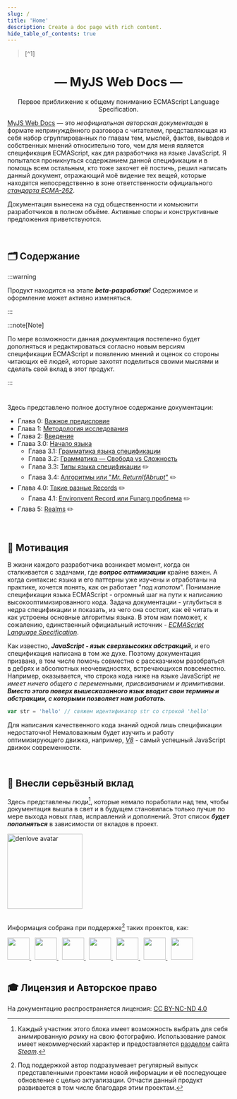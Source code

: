 ```yaml
---
slug: /
title: 'Home'
description: Create a doc page with rich content.
hide_table_of_contents: true
---
```



<BlockQuote id={0}>[^1]</BlockQuote>

<hgroup>
    <h1 align='center'>— MyJS Web Docs —</h1>
    <p align='center'>Первое приближение к общему пониманию ECMAScript Language Specification.</p>
</hgroup>

[MyJS Web Docs](https://github.com/denlove/myJS) — это _неофициальная авторская документацая_ в
формате непринуждённого разговора с читателем, представляющая из себя набор сгруппированных по
главам тем, мыслей, фактов, выводов и собственных мнений относительно того, чем для меня является
спецификация ECMAScript, как для разработчика на языке JavaScript. Я попытался проникнуться
содержанием данной спецификации и в помощь всем остальным, кто тоже захочет её постичь, решил
написать данный документ, отражающий моё видение тех вещей, которые находятся непосредственно в зоне
ответственности официального
[_стандарта ECMA-262_](https://ecma-international.org/publications-and-standards/standards/ecma-262/).

Документация вынесена на суд общественности и комьюнити разработчиков в полном объёме. Активные
споры и конструктивные предложения приветствуются.

<br />

## 🗂️ Содержание

:::warning

Продукт находится на этапе _**beta-разработки!**_ Содержимое и оформление может активно изменяться.

:::

:::note[Note]

По мере возможности данная документация постепенно будет дополняться и редактироваться согласно
новым версиям спецификации ECMAScript и появлению мнений и оценок со стороны читающих её людей,
которые захотят поделиться своими мыслями и сделать свой вклад в этот продукт.

:::

#

Здесь представлено полное доступное содержание документации:

-   Глава 0: [Важное предисловие](/myJS/docs/preface)
-   Глава 1: [Методология исследования](/myJS/docs/methodology)
-   Глава 2: [Введение](/myJS/docs/introduction)
-   Глава 3.0: [Начало языка](/myJS/docs/language-beginning)
    -   Глава 3.1: [Грамматика языка спецификации](/myJS/docs/language-beginning/language-grammar)
    -   Глава 3.2:
        [Грамматика — Свобода vs Сложность](/myJS/docs/language-beginning/grammar-freedom-vs-complexity)
    -   Глава 3.3: [Типы языка спецификации](/myJS/docs/language-beginning/language-spec-types) ✏️
    -   Глава 3.4: [Алгоритмы или "_Mr. ReturnIfAbrupt_"](/myJS/docs/language-beginning/algorithms)
        ✏️
-   Глава 4.0: [Такие разные Records](/myJS/docs/records) ✏️
    -   Глава 4.1: [Environvent Record или Funarg проблема](/myJS/docs/records/environment-record)
        ✏️
-   Глава 5: [Realms](/myJS/docs/realms) ✏️

<br />

## 🍰 Мотивация

В жизни каждого разработчика возникает момент, когда он сталкивается с задачами, где **_вопрос
оптимизации_** крайне важен. А когда синтаксис языка и его паттерны уже изучены и отработаны на
практике, хочется понять, как он работает "_под капотом_". Понимание спецификации языка ECMAScript -
огромный шаг на пути к написанию высокооптимизированного кода. Задача документации - углубиться в
недра спецификации и показать, из чего она состоит, как её читать и как устроены основные алгоритмы
языка. В этом нам поможет, к сожалению, единственный официальный источник -
[_ECMAScript Language Specification_](https://tc39.es/ecma262/multipage/).

Как известно, **_JavaScript - язык сверхвысоких абстракций_**, и его спецификация написана в том же
духе. Поэтому документация призвана, в том числе помочь совместно с рассказчиком разобраться в
дебрях и абсолютных неочевидностях, встречающихся повсеместно. Например, оказывается, что строка
кода ниже на языке JavaScript _не имеет ничего общего с переменными, присваиванием и примитивами_.
**_Вместо этого поверх вышесказанного язык вводит свои термины и абстракции, с которыми позволяет
нам работать._**

```javascript
var str = 'hello' // свяжем идентификатор str со строкой 'hello'
```

Для написания качественного кода знаний одной лишь спецификации недостаточно! Немаловажным будет
изучить и работу оптимизирующего движка, например, [_V8_](https://v8.dev/blog) - самый успешный
JavaScript движок современности.

<br />

## 🚀 Внесли серьёзный вклад

Здесь представлены люди[^2], которые немало поработали над тем, чтобы документация вышла в свет и в
будущем становилась только лучше по мере выхода новых глав, исправлений и дополнений. Этот список
**_будет пополняться_** в зависимости от вкладов в проект.

<div>
    <a href='https://github.com/denlove'>
        <img width='170' height='170' src='/myJS/img/profile.png' alt='denlove avatar' />
    </a>
</div>
<br />

Информация собрана при поддержке[^3] таких проектов, как:

<div align='left' style={{ display: 'flex', flexWrap: 'wrap', gap: '0.3rem' }}>
    <a href='https://tc39.es/'>
        <img src='/myJS/img/tc39.png' height='50' />
    </a>
    &nbsp;
    <a href='https://v8.dev/'>
        <img src='/myJS/img/v8.png' height='50' />
    </a>
    &nbsp;
    <a href='https://spec.whatwg.org/'>
        <img src='/myJS/img/whatwg.png' height='50' />
    </a>
    &nbsp;
    <a href='https://www.wikipedia.org/'>
        <img src='/myJS/img/wiki.png' height='50' />
    </a>
    &nbsp;
    <a href='https://www.youtube.com/@AsForJS'>
        <img src='/myJS/img/asforjs.png' height='50' />
    </a>
    &nbsp;
    <a href='https://www.chromium.org/Home/'>
        <img src='/myJS/img/chromium.png' height='50' />
    </a>
    &nbsp;
    <a href='https://github.com/mjdocs'>
        <img src='/myJS/img/myJS.png' height='50' />
    </a>
</div>

<br />

## 🎓 Лицензия и Авторское право

На документацию распространяется лицензия:
[CC BY-NC-ND 4.0](https://creativecommons.org/licenses/by-nc-nd/4.0/)

[^1]:
    Название [статьи](https://crockford.com/javascript/popular.html), опубликованной в 2008 году
    американским программистом
    [Дугласом Крокфордом](https://en.wikipedia.org/wiki/Douglas_Crockford). На тот момент это была
    интересная фигура в мире веб-индустрии. Сам Брендан говорил о нём
    [такие слова](<https://brendaneich.com/2005/06/javascript-1-2-and-in-between/#:~:text=top%20of%20it.%20(-,I%20don%E2%80%99t%20agree%20with%20everything%20Doug%20Crockford%20writes%20at%20the%20last%20two%20links%2C%20but%20most%20of%20his%20arrows%20hit%20their%20targets.,-)>).

[^2]:
    Каждый участник этого блока имеет возможность выбрать для себя анимированную _рамку_ на свою
    фотографию. Использование рамок имеет некоммерческий характер и предоставляется
    [разделом](https://store.steampowered.com/points/shop/c/avatar/cluster/1) сайта
    [_Steam_](https://store.steampowered.com/).

[^3]:
    Под поддержкой автор подразумевает регулярный выпуск представленными проектами новой информации
    и её последующее обновление с целью актуализации. Отчасти данный продукт развивается в том числе
    благодаря этим проектам.
